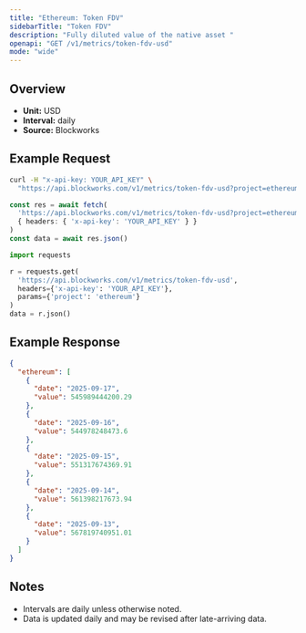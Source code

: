 ```yaml
---
title: "Ethereum: Token FDV"
sidebarTitle: "Token FDV"
description: "Fully diluted value of the native asset "
openapi: "GET /v1/metrics/token-fdv-usd"
mode: "wide"
---
```


## Overview

- **Unit:** USD
- **Interval:** daily
- **Source:** Blockworks

## Example Request

<CodeGroup>

```bash cURL
curl -H "x-api-key: YOUR_API_KEY" \
  "https://api.blockworks.com/v1/metrics/token-fdv-usd?project=ethereum"
```

```typescript TypeScript
const res = await fetch(
  'https://api.blockworks.com/v1/metrics/token-fdv-usd?project=ethereum',
  { headers: { 'x-api-key': 'YOUR_API_KEY' } }
)
const data = await res.json()
```

```python Python
import requests

r = requests.get(
  'https://api.blockworks.com/v1/metrics/token-fdv-usd',
  headers={'x-api-key': 'YOUR_API_KEY'},
  params={'project': 'ethereum'}
)
data = r.json()
```

</CodeGroup>

## Example Response

```json
{
  "ethereum": [
    {
      "date": "2025-09-17",
      "value": 545989444200.29
    },
    {
      "date": "2025-09-16",
      "value": 544978248473.6
    },
    {
      "date": "2025-09-15",
      "value": 551317674369.91
    },
    {
      "date": "2025-09-14",
      "value": 561398217673.94
    },
    {
      "date": "2025-09-13",
      "value": 567819740951.01
    }
  ]
}
```

## Notes
- Intervals are daily unless otherwise noted.
- Data is updated daily and may be revised after late-arriving data.